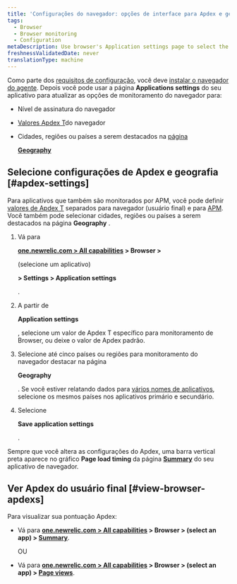 ```yaml
---
title: 'Configurações do navegador: opções de interface para Apdex e geografia'
tags:
  - Browser
  - Browser monitoring
  - Configuration
metaDescription: Use browser's Application settings page to select the end-user Apdex value and geographical locations.
freshnessValidatedDate: never
translationType: machine
---
```


Como parte dos <InlinePopover type="browser"/>[requisitos de configuração](/docs/browser/new-relic-browser/welcome-new-relic-browser/compatibility-requirements), você deve [instalar o navegador do agente](/docs/browser/new-relic-browser/installation/install-new-relic-browser-agent). Depois você pode usar a página <DoNotTranslate>**Applications settings**</DoNotTranslate> do seu aplicativo para atualizar as opções de monitoramento do navegador para:

* Nível de assinatura do navegador

* [Valores Apdex T](/docs/apm/new-relic-apm/apdex/apdex-measuring-user-satisfaction)do navegador

* Cidades, regiões ou países a serem destacados na [página](/docs/browser/new-relic-browser/browser-pro-features/filterable-geography-webpage-metrics-location)

  <DoNotTranslate>[**Geography**](/docs/browser/new-relic-browser/browser-pro-features/filterable-geography-webpage-metrics-location)</DoNotTranslate>

## Selecione configurações de Apdex e geografia [#apdex-settings]

Para aplicativos que também são monitorados por APM, você pode definir [valores de Apdex T](/docs/apm/new-relic-apm/apdex/apdex-measuring-user-satisfaction) separados para navegador (usuário final) e para [APM](/docs/apm/new-relic-apm/apdex/apdex-measure-user-satisfaction/#apm-apdex). Você também pode selecionar cidades, regiões ou países a serem destacados na página <DoNotTranslate>**Geography**</DoNotTranslate> .

1. Vá para

   <DoNotTranslate>**[one.newrelic.com > All capabilities](https://one.newrelic.com/all-capabilities) > Browser >**</DoNotTranslate>

   (selecione um aplicativo)

   <DoNotTranslate>**> Settings > Application settings**</DoNotTranslate>

   .

2. A partir de

   <DoNotTranslate>**Application settings**</DoNotTranslate>

   , selecione um valor de Apdex T específico para monitoramento de Browser, ou deixe o valor de Apdex padrão.

3. Selecione até cinco países ou regiões para monitoramento do navegador destacar na página

   <DoNotTranslate>**Geography**</DoNotTranslate>

   . Se você estiver relatando dados para [vários nomes de aplicativos](/docs/agents/manage-apm-agents/app-naming/use-multiple-names-app), selecione os mesmos países nos aplicativos primário e secundário.

4. Selecione

   <DoNotTranslate>**Save application settings**</DoNotTranslate>

   .

Sempre que você altera as configurações do Apdex, uma barra vertical preta aparece no gráfico <DoNotTranslate>**Page load timing**</DoNotTranslate> da página <DoNotTranslate>**[Summary](/docs/browser/new-relic-browser/getting-started/browser-overview-website-performance-glance)**</DoNotTranslate> do seu aplicativo de navegador.

## Ver Apdex do usuário final [#view-browser-apdexs]

Para visualizar sua pontuação Apdex:

* Vá para <DoNotTranslate>**[one.newrelic.com > All capabilities](https://one.newrelic.com/all-capabilities) > Browser > (select an app) > [Summary](/docs/browser/new-relic-browser/getting-started/browser-overview-website-performance-glance)**</DoNotTranslate>.

  OU

* Vá para <DoNotTranslate>**[one.newrelic.com > All capabilities](https://one.newrelic.com/all-capabilities) > Browser > (select an app) > [Page views](/docs/browser/new-relic-browser/additional-standard-features/page-views-understanding-your-sites-popularity)**</DoNotTranslate>.